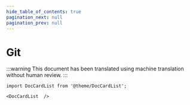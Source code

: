 ```yaml
---
hide_table_of_contents: true
pagination_next: null
pagination_prev: null
---
```


# Git

:::warning
This document has been translated using machine translation without human review.
:::

```mdx-code-block
import DocCardList from '@theme/DocCardList';

<DocCardList  />
```
